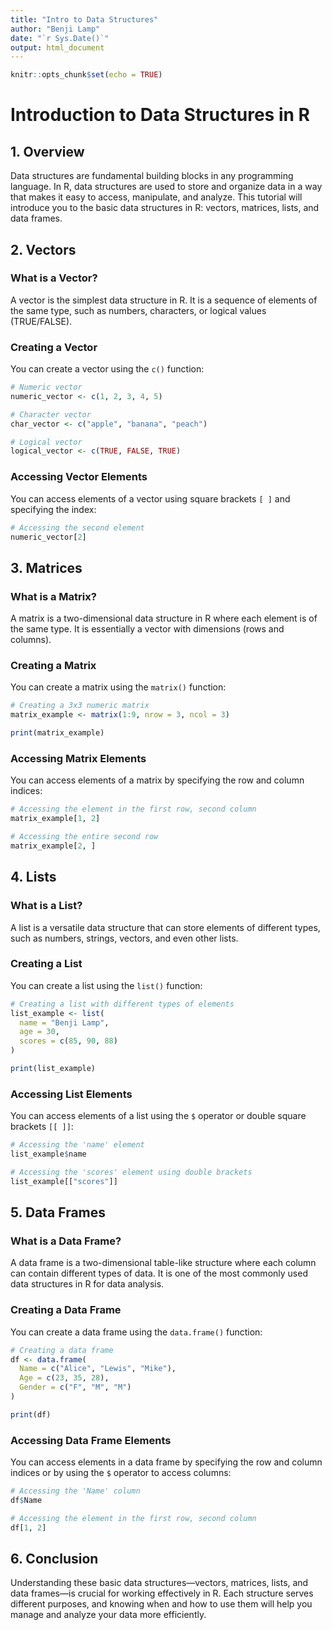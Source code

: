 ```yaml
---
title: "Intro to Data Structures"
author: "Benji Lamp"
date: "`r Sys.Date()`"
output: html_document
---
```


```r
knitr::opts_chunk$set(echo = TRUE)
```

# Introduction to Data Structures in R

## 1. Overview
Data structures are fundamental building blocks in any programming language. In R, data structures are used to store and organize data in a way that makes it easy to access, manipulate, and analyze. This tutorial will introduce you to the basic data structures in R: vectors, matrices, lists, and data frames.

## 2. Vectors
### What is a Vector?
A vector is the simplest data structure in R. It is a sequence of elements of the same type, such as numbers, characters, or logical values (TRUE/FALSE).

### Creating a Vector
You can create a vector using the `c()` function:
```r
# Numeric vector
numeric_vector <- c(1, 2, 3, 4, 5)

# Character vector
char_vector <- c("apple", "banana", "peach")

# Logical vector
logical_vector <- c(TRUE, FALSE, TRUE)
```

### Accessing Vector Elements
You can access elements of a vector using square brackets `[ ]` and specifying the index:
```r
# Accessing the second element
numeric_vector[2]
```

## 3. Matrices
### What is a Matrix?
A matrix is a two-dimensional data structure in R where each element is of the same type. It is essentially a vector with dimensions (rows and columns).

### Creating a Matrix
You can create a matrix using the `matrix()` function:
```r
# Creating a 3x3 numeric matrix
matrix_example <- matrix(1:9, nrow = 3, ncol = 3)
```

```r
print(matrix_example)
```


### Accessing Matrix Elements
You can access elements of a matrix by specifying the row and column indices:
```r
# Accessing the element in the first row, second column
matrix_example[1, 2]

# Accessing the entire second row
matrix_example[2, ]
```

## 4. Lists
### What is a List?
A list is a versatile data structure that can store elements of different types, such as numbers, strings, vectors, and even other lists.

### Creating a List
You can create a list using the `list()` function:
```r
# Creating a list with different types of elements
list_example <- list(
  name = "Benji Lamp",
  age = 30,
  scores = c(85, 90, 88)
)

print(list_example)
```

### Accessing List Elements
You can access elements of a list using the `$` operator or double square brackets `[[ ]]`:
```r
# Accessing the 'name' element
list_example$name

# Accessing the 'scores' element using double brackets
list_example[["scores"]]
```

## 5. Data Frames
### What is a Data Frame?
A data frame is a two-dimensional table-like structure where each column can contain different types of data. It is one of the most commonly used data structures in R for data analysis.

### Creating a Data Frame
You can create a data frame using the `data.frame()` function:
```r
# Creating a data frame
df <- data.frame(
  Name = c("Alice", "Lewis", "Mike"),
  Age = c(23, 35, 28),
  Gender = c("F", "M", "M")
)

print(df)
```

### Accessing Data Frame Elements
You can access elements in a data frame by specifying the row and column indices or by using the `$` operator to access columns:
```r
# Accessing the 'Name' column
df$Name

# Accessing the element in the first row, second column
df[1, 2]
```

## 6. Conclusion
Understanding these basic data structures—vectors, matrices, lists, and data frames—is crucial for working effectively in R. Each structure serves different purposes, and knowing when and how to use them will help you manage and analyze your data more efficiently.


